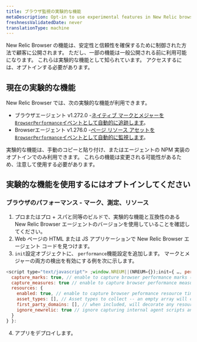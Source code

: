 ```yaml
---
title: ブラウザ監視の実験的な機能
metaDescription: Opt-in to use experimental features in New Relic browser monitoring before they're generally available.
freshnessValidatedDate: never
translationType: machine
---
```


New Relic Browser の機能は、安定性と信頼性を確保するために制御された方法で顧客に公開されます。 ただし、一部の機能は一般公開される前に利用可能になります。 これらは実験的な機能として知られています。 アクセスするには、オプトインする必要があります。

## 現在の実験的な機能

New Relic Browser では、次の実験的な機能が利用できます。

* ブラウザエージェント v1.272.0 -[ネイティブ マークとメジャーを`BrowserPerformance`イベントとして自動的に追跡します](/docs/browser/new-relic-browser/browser-pro-features/marks-and-measures)。
* Browserエージェント v1.276.0 -[ページ リソース アセットを`BrowserPerformance`イベントとして自動的に監視します](/docs/browser/new-relic-browser/browser-pro-features/page-resources)。

<Callout variant="important">
  実験的な機能は、手動のコピーと貼り付け、またはエージェントの NPM 実装のオプトインでのみ利用できます。 これらの機能は変更される可能性があるため、注意して使用する必要があります。
</Callout>

## 実験的な機能を使用するにはオプトインしてください

### ブラウザのパフォーマンス - マーク、測定、リソース

1. プロまたはプロ + スパと同等のビルドで、実験的な機能と互換性のある New Relic Browser エージェントのバージョンを使用していることを確認してください。
2. Web ページの HTML または JS アプリケーションで New Relic Browser エージェント コードを見つけます。
3. `init`設定オブジェクトに、 `performance`機能設定を追加します。 マークとメジャーの両方の検出を有効にする例を次に示します。

```js
<script type="text/javascript"> ;window.NREUM||(NREUM={});init={ …, performance: {
  capture_marks: true, // enable to capture browser performance marks (default false)
  capture_measures: true // enable to capture browser performance measures (default false)
  resources: {
    enabled: true, // enable to capture browser peformance resource timings (default false)
    asset_types: [], // Asset types to collect -- an empty array will collect all types (default []). See https://developer.mozilla.org/en-US/docs/Web/API/PerformanceResourceTiming/initiatorType for the list of types.
    first_party_domains: [], // when included, will decorate any resource as a first party resource if matching (default [])
    ignore_newrelic: true // ignore capturing internal agent scripts and harvest calls (default true)
  }
} }:
```

4. アプリをデプロイします。